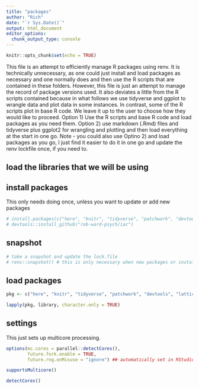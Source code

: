 ```yaml
---
title: "packages"
author: "Rich"
date: "`r Sys.Date()`"
output: html_document
editor_options: 
  chunk_output_type: console
---
```


```r
knitr::opts_chunk$set(echo = TRUE)
```

This file is an attempt to efficiently manage R packages using renv. It is technically unnecessary, as one could just install and load packages as necessary and one normally does and then use the R scripts that are contained in these folders. However, this file is just an attempt to manage the record of package versions used. It also deviates a little from the R scripts contained because in what follows we use tidyverse and ggplot to wrangle data and plot data in some instances. In contrast, some of the R scripts plot in base R code. We leave it up to the user to choose how they would like to proceed. Option 1) Use the R scripts and base R code and load packages as you need them. Option 2) use markdown (.Rmd) files and tidyverse plus ggplot2 for wrangling and plotting and then load everything at the start in one go. Note - you could also use Optino 2) and load packages as you go, I just find it easier to do it in one go and update the renv lockfile once, if you need to. 

## load the libraries that we will be using ## 

## install packages ##

This only needs doing once, unless you want to update or add new packages

```r
# install.packages(c("here", "knitr", "tidyverse", "patchwork", "devtools", "lattice", "directlabels", "RColorBrewer", "broom", "future")) # parallel comes pre-installed, hence it only needs loading in the next chunk and not installing.
# devtools::install_github("rob-ward-psych/iac")
```

## snapshot ##

```r
# take a snapshot and update the lock.file
# renv::snapshot() # this is only necessary when new packages or installed or packages are updated.
```

## load packages ##

```r
pkg <- c("here", "knitr", "tidyverse", "patchwork", "devtools", "lattice", "directlabels", "RColorBrewer", "broom", "future", "parallel", "iac")

lapply(pkg, library, character.only = TRUE)
```

## settings ##

This just sets up multicore processing.

```r
options(mc.cores = parallel::detectCores(),
        future.fork.enable = TRUE,
        future.rng.onMisuse = "ignore") ## automatically set in RStudio

supportsMulticore()

detectCores()
```

